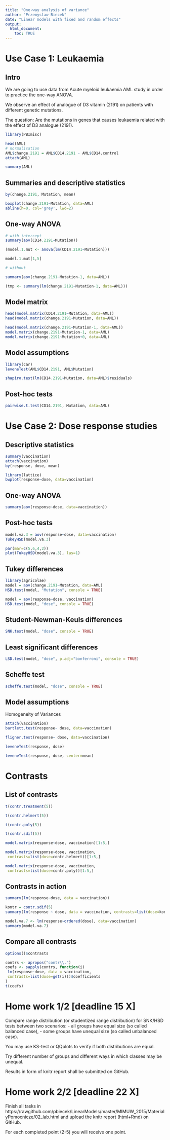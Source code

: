 ```yaml
---
title: "One-way analysis of variance"
author: "Przemyslaw Biecek"
date: "Linear models with fixed and random effects"
output: 
  html_document:
    toc: TRUE
---
```


# Use Case 1: Leukaemia

## Intro

We are going to use data from Acute myeloid leukaemia AML study in order to practice the one-way ANOVA.

We observe an effect of analogue of D3 vitamin (2191) on patients with different genetic mutations.

The question: Are the mutations in genes that causes leukaemia related with the effect of D3 analogue (2191).


```r
library(PBImisc)

head(AML)
# normalisation
AML$change.2191 = AML$CD14.2191 - AML$CD14.control
attach(AML)

summary(AML)
```

## Summaries and descriptive statistics

```r
by(change.2191, Mutation, mean)

boxplot(change.2191~Mutation, data=AML)
abline(h=0, col='grey', lwd=2)
```

## One-way ANOVA

```r
# with intercept
summary(aov(CD14.2191~Mutation))

(model.1.mut <- anova(lm(CD14.2191~Mutation)))

model.1.mut[1,5]

# without

summary(aov(change.2191~Mutation-1, data=AML))

(tmp <- summary(lm(change.2191~Mutation-1, data=AML)))
```

## Model matrix

```r
head(model.matrix(CD14.2191~Mutation, data=AML))
head(model.matrix(change.2191~Mutation, data=AML))

head(model.matrix(change.2191~Mutation-1, data=AML))
model.matrix(change.2191~Mutation-1, data=AML)
model.matrix(change.2191~Mutation+0, data=AML)
```

## Model assumptions

```r
library(car)
leveneTest(AML$CD14.2191, AML$Mutation)

shapiro.test(lm(CD14.2191~Mutation, data=AML)$residuals)
```

## Post-hoc tests

```r
pairwise.t.test(CD14.2191, Mutation, data=AML)
```

# Use Case 2: Dose response studies

## Descriptive statistics

```r
summary(vaccination)
attach(vaccination)
by(response, dose, mean)

library(lattice)
bwplot(response~dose, data=vaccination)
```

## One-way ANOVA

```r
summary(aov(response~dose, data=vaccination))
```

## Post-hoc tests

```r
model.va.3 = aov(response~dose, data=vaccination)
TukeyHSD(model.va.3)

par(mar=c(5,6,4,2))
plot(TukeyHSD(model.va.3), las=1)
```

## Tukey differences

```r
library(agricolae)
model = aov(change.2191~Mutation, data=AML)
HSD.test(model, "Mutation", console = TRUE)

model = aov(response~dose, vaccination)
HSD.test(model, "dose", console = TRUE)
```

## Student-Newman-Keuls  differences

```r
SNK.test(model, "dose", console = TRUE)
```

## Least significant differences

```r
LSD.test(model, "dose", p.adj="bonferroni", console = TRUE)
```

## Scheffe test

```r
scheffe.test(model, "dose", console = TRUE)
```

## Model assumptions

Homogeneity of Variances

```r
attach(vaccination)
bartlett.test(response~ dose, data=vaccination)

fligner.test(response~ dose, data=vaccination)

leveneTest(response, dose)

leveneTest(response, dose, center=mean)
```

# Contrasts

## List of contrasts

```r
t(contr.treatment(5))

t(contr.helmert(5))

t(contr.poly(5))

t(contr.sdif(5))

model.matrix(response~dose, vaccination)[1:5,]

model.matrix(response~dose, vaccination,
 contrasts=list(dose=contr.helmert))[1:5,]

model.matrix(response~dose, vaccination,
 contrasts=list(dose=contr.poly))[1:5,]
```

## Contrasts in action

```r
summary(lm(response~dose, data = vaccination))

kontr = contr.sdif(5)
summary(lm(response ~ dose, data = vaccination, contrasts=list(dose=kontr)))

model.va.7 <- lm(response~ordered(dose), data=vaccination)
summary(model.va.7)
```

## Compare all contrasts

```r
options()$contrasts

contrs <- apropos("contr\\.")
coefs <- sapply(contrs, function(i)
 lm(response~dose, data = vaccination,
 contrasts=list(dose=get(i)))$coefficients
)
t(coefs)
```

# Home work 1/2 [deadline 15 X]

Compare range distribution (or studentized range distribution) for SNK/HSD tests between two scenarios: 
- all groups have equal size (so called balanced case),
- some groups have unequal size (so called unbalanced case).

You may use KS-test or QQplots to verify if both distributions are equal.

Try different number of groups and different ways in which classes may be unequal.

Results in form of knitr report shall be submitted on GitHub.


# Home work 2/2 [deadline 22 X]

Finish all tasks in
https://rawgithub.com/pbiecek/LinearModels/master/MIMUW_2015/MaterialyPomocnicze/02_lab.html
and upload the knitr report (html+Rmd) on GitHub.

For each completed point (2-5) you will receive one point.

